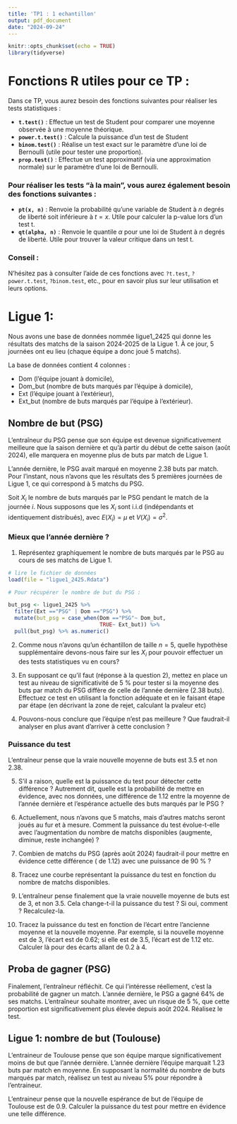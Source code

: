 ```yaml
---
title: 'TP1 : 1 echantillon'
output: pdf_document
date: "2024-09-24"
---
```


```r
knitr::opts_chunk$set(echo = TRUE)
library(tidyverse)
```

# Fonctions R utiles pour ce TP :

Dans ce TP, vous aurez besoin des fonctions suivantes pour réaliser les tests statistiques :

- **`t.test()`** : Effectue un test de Student pour comparer une moyenne observée à une moyenne théorique.
- **`power.t.test()`** : Calcule la puissance d'un test de Student
- **`binom.test()`** : Réalise un test exact sur le paramètre d'une loi de Bernoulli (utile pour tester une proportion).
- **`prop.test()`** : Effectue un test approximatif (via une approximation normale) sur le paramètre d'une loi de Bernoulli.

### Pour réaliser les tests "à la main", vous aurez également besoin des fonctions suivantes :

- **`pt(x, n)`** : Renvoie la probabilité qu'une variable de Student à $n$ degrés de liberté soit inférieure à $t = x$. Utile pour calculer la p-value lors d’un test t.
- **`qt(alpha, n)`** : Renvoie le quantile $\alpha$ pour une loi de Student à $n$ degrés de liberté. Utile pour trouver la valeur critique dans un test t.

### Conseil : 

N’hésitez pas à consulter l’aide de ces fonctions avec `?t.test`, `?power.t.test`, `?binom.test`, etc., pour en savoir plus sur leur utilisation et leurs options.

# Ligue 1:

Nous avons une base de données nommée ligue1\_2425 qui donne les résultats des matchs de la saison 2024-2025 de la Ligue 1. À ce jour, 5 journées ont eu lieu (chaque équipe a donc joué 5 matchs).

La base de données contient 4 colonnes :

  - Dom (l’équipe jouant à domicile),
  - Dom_but (nombre de buts marqués par l’équipe à domicile),
  - Ext (l’équipe jouant à l’extérieur),
  - Ext_but (nombre de buts marqués par l’équipe à l’extérieur).

## Nombre de but (PSG)

L’entraîneur du PSG pense que son équipe est devenue significativement meilleure que la saison dernière et qu’à partir du début de cette saison (août 2024), elle marquera en moyenne plus de buts par match de Ligue 1.

L’année dernière, le PSG avait marqué en moyenne 2.38 buts par match. Pour l’instant, nous n’avons que les résultats des 5 premières journées de Ligue 1, ce qui correspond à 5 matchs du PSG.

Soit $X_i$ le nombre de buts marqués par le PSG pendant le match de la journée $i$. Nous supposons que les $X_i$ sont i.i.d (indépendants et identiquement distribués), avec $E(X_i) = \mu$ et $V(X_i) = \sigma^2$.

### Mieux que l'année dernière ? 


  1. Représentez graphiquement le nombre de buts marqués par le PSG au cours de ses matchs de Ligue 1.
  
```r

# lire le fichier de données
load(file = "ligue1_2425.Rdata") 

# Pour récupérer le nombre de but du PSG : 

but_psg <- ligue1_2425 %>% 
  filter(Ext =="PSG" | Dom =="PSG") %>% 
  mutate(but_psg = case_when(Dom =="PSG"~ Dom_but,
                             TRUE~ Ext_but)) %>% 
  pull(but_psg) %>% as.numeric()
```
  
  2. Comme nous n’avons qu’un échantillon de taille $n = 5$, quelle hypothèse supplémentaire devons-nous faire sur les $X_i$ pour pouvoir effectuer un des tests statistiques vu en cours?

  3. En supposant ce qu'il faut (réponse à la question 2), mettez en place un test au niveau de significativité de 5 \% pour tester si la moyenne des buts par match du PSG diffère de celle de l'année dernière (2.38 buts). Effectuez ce test en utilisant la fonction adéquate et en le faisant étape par étape (en décrivant la zone de rejet, calculant la pvaleur etc)
  
   4. Pouvons-nous conclure que l’équipe n’est pas meilleure ? Que faudrait-il analyser en plus avant d'arriver à cette conclusion ?
  
  
### Puissance du test

L’entraîneur pense que la vraie nouvelle moyenne de buts est 3.5 et non 2.38.

  5. S’il a raison, quelle est la puissance du test pour détecter cette différence ? Autrement dit, quelle est la probabilité de mettre en évidence, avec nos données, une différence de 1.12 entre la moyenne de l’année dernière et l'espérance actuelle des buts marqués par le PSG ?

  6. Actuellement, nous n’avons que 5 matchs, mais d’autres matchs seront joués au fur et à mesure. Comment la puissance du test évolue-t-elle avec l’augmentation du nombre de matchs disponibles (augmente, diminue, reste inchangée) ?

  7. Combien de matchs du PSG (après août 2024) faudrait-il pour mettre en évidence cette différence ( de 1.12) avec une puissance de 90 % ?

  8. Tracez une courbe représentant la puissance du test en fonction du nombre de matchs disponibles.

  9. L’entraîneur pense finalement que la vraie nouvelle moyenne de buts est de 3, et non 3.5. Cela change-t-il la puissance du test ? Si oui, comment ? Recalculez-la.

  10. Tracez la puissance du test en fonction de l’écart entre l'ancienne moyenne et la nouvelle moyenne. Par exemple, si la nouvelle moyenne est de  3, l’écart est de 0.62;  si elle est de 3.5, l’écart est de 1.12  etc. Calculer là pour des écarts allant de 0.2 à 4.
  
## Proba de gagner (PSG)

Finalement, l’entraîneur réfléchit. Ce qui l’intéresse réellement, c'est la probabilité de gagner un match. L’année dernière, le PSG a gagné 64\% de ses matchs. L'entraîneur souhaite montrer, avec un risque de 5 \%, que cette proportion est significativement plus élevée depuis août 2024. Réalisez le test.

## Ligue 1: nombre de but (Toulouse)

L'entraineur de Toulouse pense que son équipe marque significativement moins de but que l'année dernière. 
L'année dernière l'équipe marquait 1.23 buts par match en moyenne. 
En supposant la normalité du nombre de buts marqués par match, réalisez un test au niveau 5\% pour répondre à l'entraineur.

L'entraineur pense que la nouvelle espérance de but de l'équipe de Toulouse est de 0.9. Calculer la puissance du test pour mettre en évidence une telle différence. 

